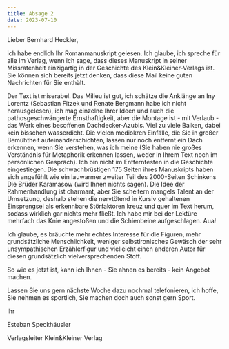 ```yaml
---
title: Absage 2
date: 2023-07-10
---
```

Lieber Bernhard Heckler,

ich habe endlich Ihr Romanmanuskript gelesen. Ich glaube, ich spreche für alle im Verlag, wenn ich sage, dass dieses Manuskript in seiner Missratenheit einzigartig in der Geschichte des Klein&Kleiner-Verlags ist. Sie können sich bereits jetzt denken, dass diese Mail keine guten Nachrichten für Sie enthält.

Der Text ist miserabel. Das Milieu ist gut, ich schätze die Anklänge an Iny Lorentz (Sebastian Fitzek und Renate Bergmann habe ich nicht herausgelesen), ich mag einzelne Ihrer Ideen und auch die pathosgeschwängerte Ernsthaftigkeit, aber die Montage ist - mit Verlaub - das Werk eines besoffenen Dachdecker-Azubis. Viel zu viele Balken, dabei kein bisschen wasserdicht. Die vielen mediokren Einfälle, die Sie in großer Bemühtheit aufeinanderschichten, lassen nur noch entfernt ein Dach erkennen, wenn Sie verstehen, was ich meine (Sie haben nie großes Verständnis für Metaphorik erkennen lassen, weder in Ihrem Text noch im persönlichen Gespräch). Ich bin nicht im Entferntesten in die Geschichte eingestiegen. Die schwachbrüstigen 175 Seiten ihres Manuskripts haben sich angefühlt wie ein lauwarmer zweiter Teil des 2000-Seiten Schinkens Die Brüder Karamasow (wird Ihnen nichts sagen). Die Idee der Rahmenhandlung ist charmant, aber Sie scheitern mangels Talent an der Umsetzung, deshalb stehen die nervtötend in Kursiv gehaltenen Einsprengsel als erkennbare Störfaktoren kreuz und quer im Text herum, sodass wirklich gar nichts mehr fließt. Ich habe mir bei der Lektüre mehrfach das Knie angestoßen und die Schienbeine aufgeschlagen. Aua! 

Ich glaube, es bräuchte mehr echtes Interesse für die Figuren, mehr grundsätzliche Menschlichkeit, weniger selbstironisches Gewäsch der sehr unsympathischen Erzählerfigur und vielleicht einen anderen Autor für diesen grundsätzlich vielversprechenden Stoff.

So wie es jetzt ist, kann ich Ihnen - Sie ahnen es bereits -  kein Angebot machen. 

Lassen Sie uns gern nächste Woche dazu nochmal telefonieren, ich hoffe, Sie nehmen es sportlich, Sie machen doch auch sonst gern Sport.

Ihr 

Esteban Speckhäusler

Verlagsleiter Klein&Kleiner Verlag